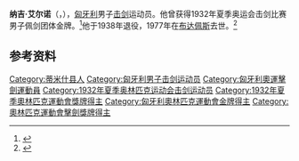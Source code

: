 {{eastern name order|[[匈牙利语|匈牙利语]]}}

'''纳吉·艾尔诺'''（{{lang-hu|Nagy Ernő}}，{{bd|1898年|8月2日|1977年|12月8日|}}），[[匈牙利|匈牙利]]男子[[击剑|击剑]]运动员。他曾获得1932年夏季奥运会击剑比赛男子佩剑团体金牌。<ref>{{Cite web|title=Erno NAGY|url=https://www.olympic.org/erno-nagy|accessdate=2021-03-09|date=2021-03-09|work=International Olympic Committee|language=en}}</ref>他于1938年退役，1977年在[[布达佩斯|布达佩斯]]去世。<ref name="sports-reference">{{cite web |url=https://www.sports-reference.com/olympics/athletes/na/erno-nagy-1.html |archive-url=https://web.archive.org/web/20200418112022/https://www.sports-reference.com/olympics/athletes/na/erno-nagy-1.html |archive-date=2020-04-18 |title=Ernő Nagy Olympic Results |access-date=2010-05-03 |work=sports-reference.com}}</ref>

== 参考资料 ==
{{reflist}}

{{奥林匹克运动会击剑比赛男子佩剑团体冠军}}

{{Authority control}}
{{DEFAULTSORT:Nagy, Ernő}}
[[Category:蒂米什县人|Category:蒂米什县人]]
[[Category:匈牙利男子击剑运动员|Category:匈牙利男子击剑运动员]]
[[Category:匈牙利奧運擊劍運動員|Category:匈牙利奧運擊劍運動員]]
[[Category:1932年夏季奥林匹克运动会击剑运动员|Category:1932年夏季奥林匹克运动会击剑运动员]]
[[Category:1932年夏季奧林匹克運動會獎牌得主|Category:1932年夏季奧林匹克運動會獎牌得主]]
[[Category:匈牙利奧林匹克運動會金牌得主|Category:匈牙利奧林匹克運動會金牌得主]]
[[Category:奧林匹克運動會擊劍獎牌得主|Category:奧林匹克運動會擊劍獎牌得主]]

{{匈牙利人物小作品}}